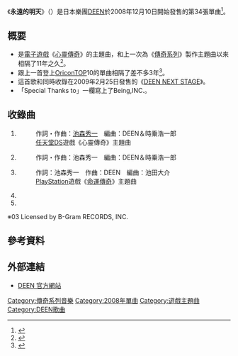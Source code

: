 {{NoteTA
|G1=Tales
}}
{{Infobox Single 
| Name = 永遠的明天
| Artist = [[DEEN|DEEN]]
| from Album= [[DEEN_NEXT_STAGE|DEEN NEXT STAGE]]
| Released  = 2008年12月10日
| Format = 
| Recorded = 
| Genre = [[J-POP|J-POP]] 
| Length = 
| Label = [[索尼音樂娛樂|BMG JAPAN]]
| Writer = 
| Producer = [[DEEN|DEEN]]
| Certification  = 
| Chart position = *單週最高排行第6位（<small>[[Oricon公信榜|Oricon]]</small>）<ref>{{Cite web|url= http://www.oricon.co.jp/music/release/d/790252/1|script-title= ja:ＤＥＥＮ-发售-ORICON STYLE MUSIC|accessdate= 2010-02-17|publisher= ORICON|archive-date= 2013-05-08|archive-url= https://web.archive.org/web/20130508182344/http://www.oricon.co.jp/music/release/d/790252/1/|dead-url= no}}</ref>
*当天最高位5位（<small>Oricon</small>）
*單週最高排行第12位（<small>JAPAN COUNTDOWN</small>）<ref>{{Cite web|url= http://tvtopic.goo.ne.jp/program/65/515/214863/0/0/0/index.html|script-title= ja:JAPAN COUNTDOWN的节目详细页面 - TV TOPIC搜索|accessdate= 2010-02-17}}{{Dead link|date=2020年1月 |bot=InternetArchiveBot |fix-attempted=yes }}</ref>

| Last single    = [[Classics_Four_BLUE_Smile_Blue|Classics Four BLUE Smile Blue]] <br /> （2007年）
| This single    = '''永遠的明天'''<br /> （2008年）
| Next single    = [[Celebrate|Celebrate]] <br /> （2009年）
| Misc = 
}}
《'''永遠的明天'''》（{{lang-ja|永遠の明日}}）是日本樂團[[DEEN|DEEN]]於2008年12月10日開始發售的第34張單曲<ref>{{Cite web |url= http://www.deen.gr.jp/links/disc/single/34/index.html |title= DEEN 34th SINGLE 永遠の明日 |accessdate= 2010-02-17 |publisher= DEEN 官方網站 |deadurl= yes |archiveurl= https://web.archive.org/web/20090130030230/http://www.deen.gr.jp/links/disc/single/34/index.html |archivedate= 2009-01-30 }}</ref>。

==概要==
*是[[電子遊戲|電子遊戲]]《[[心靈傳奇|心靈傳奇]]》的主題曲，和上一次為《[[傳奇系列|傳奇系列]]》製作主題曲以來相隔了11年之久<ref>{{Cite web|url= http://www.books.com.tw/exep/prod/magazine/magfile.php?item=M010020919|title= 時空幻境動畫電玩愛好者專門誌 VOL.8|accessdate= 2010-02-17|work= 博客來MOOK館|deadurl= yes|archiveurl= https://web.archive.org/web/20090427125837/http://www.books.com.tw/exep/prod/magazine/magfile.php?item=M010020919|archivedate= 2009-04-27}}</ref>。
*跟上一首登上[[Oricon|Oricon]]TOP10的單曲相隔了差不多3年<ref>{{Cite web|url= http://www.oricon.co.jp/news/music/61303|script-title= ja:DEEN、作为人气游戏主题曲相隔三年再次进入TOP10|accessdate= 2010-02-17|work= ORICON|date= 2008-12-18|archive-date= 2009-08-02|archive-url= https://web.archive.org/web/20090802184802/http://www.oricon.co.jp/news/music/61303/|dead-url= no}}</ref>。
*這首歌和{{Nihongo|永遠的明天〈Ballad Version〉|永遠の明日 〈Ballad Version〉}}同時收錄在2009年2月25日發售的《[[DEEN_NEXT_STAGE|DEEN NEXT STAGE]]》。
*「Special Thanks to」一欄寫上了Being,INC.。
==收錄曲==
#{{Nihongo|'''永遠的明天'''|永遠の明日}}
#:作詞・作曲：[[池森秀一|池森秀一]]　編曲：DEEN＆時乗浩一郎
#:[[任天堂DS|任天堂DS]]遊戲《心靈傳奇》主題曲
#{{Nihongo|'''那久遠夏天的夢'''|遠い夏の夢}}
#:作詞・作曲：池森秀一　編曲：DEEN＆時乗浩一郎
#{{Nihongo|'''如夢似幻〜Tales of Destiny Version〜'''|夢であるように 〜テイルズ オブ デスティニーVersion〜}}
#:作詞：池森秀一　作曲：DEEN　編曲：池田大介
#:[[PlayStation|PlayStation]]遊戲《[[命運傳奇|命運傳奇]]》主題曲
#{{Nihongo|永遠的明天〈off vocal version〉|永遠の明日 〈off vocal version〉}}
#{{Nihongo|那久遠夏天的夢〈off vocal version〉|遠い夏の夢〈off vocal version〉}}
※03 Licensed by B-Gram RECORDS, INC.
==參考資料==
{{reflist}}
==外部連結==
*{{ja}}[http://www.deen.gr.jp DEEN 官方網站] {{Wayback|url=http://www.deen.gr.jp/ |date=20210128012648 }}

{{DEFAULTSORT:Eien no Ashita}}
[[Category:傳奇系列音樂|Category:傳奇系列音樂]]
[[Category:2008年單曲|Category:2008年單曲]]
[[Category:遊戲主題曲|Category:遊戲主題曲]]
[[Category:DEEN歌曲|Category:DEEN歌曲]]